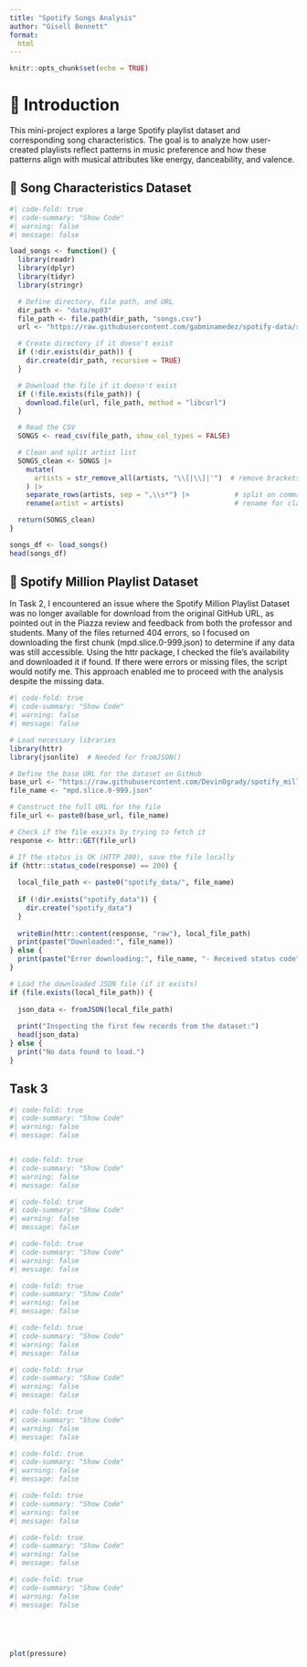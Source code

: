 ```yaml
---
title: "Spotify Songs Analysis"
author: "Gisell Bennett"
format:
  html
---
```


```r
knitr::opts_chunk$set(echo = TRUE)
```

# 📘 Introduction

This mini-project explores a large Spotify playlist dataset and corresponding song characteristics. The goal is to analyze how user-created playlists reflect patterns in music preference and how these patterns align with musical attributes like energy, danceability, and valence.

## 🎵 Song Characteristics Dataset

```r
#| code-fold: true
#| code-summary: "Show Code"
#| warning: false
#| message: false

load_songs <- function() {
  library(readr)
  library(dplyr)
  library(tidyr)
  library(stringr)

  # Define directory, file path, and URL
  dir_path <- "data/mp03"
  file_path <- file.path(dir_path, "songs.csv")
  url <- "https://raw.githubusercontent.com/gabminamedez/spotify-data/refs/heads/master/data.csv"

  # Create directory if it doesn't exist
  if (!dir.exists(dir_path)) {
    dir.create(dir_path, recursive = TRUE)
  }

  # Download the file if it doesn't exist
  if (!file.exists(file_path)) {
    download.file(url, file_path, method = "libcurl")
  }

  # Read the CSV
  SONGS <- read_csv(file_path, show_col_types = FALSE)

  # Clean and split artist list
  SONGS_clean <- SONGS |>
    mutate(
      artists = str_remove_all(artists, "\\[|\\]|'")  # remove brackets and quotes
    ) |>
    separate_rows(artists, sep = ",\\s*") |>           # split on comma + optional space
    rename(artist = artists)                           # rename for clarity

  return(SONGS_clean)
}

songs_df <- load_songs()
head(songs_df)
```

## 📝 Spotify Million Playlist Dataset

In Task 2, I encountered an issue where the Spotify Million Playlist Dataset was no longer available for download from the original GitHub URL, as pointed out in the Piazza review and feedback from both the professor and students. Many of the files returned 404 errors, so I focused on downloading the first chunk (mpd.slice.0-999.json) to determine if any data was still accessible. Using the httr package, I checked the file's availability and downloaded it if found. If there were errors or missing files, the script would notify me. This approach enabled me to proceed with the analysis despite the missing data.

```r
#| code-fold: true
#| code-summary: "Show Code"
#| warning: false
#| message: false

# Load necessary libraries
library(httr)
library(jsonlite)  # Needed for fromJSON()

# Define the base URL for the dataset on GitHub
base_url <- "https://raw.githubusercontent.com/DevinOgrady/spotify_million_playlist_dataset/refs/heads/main/data1/"
file_name <- "mpd.slice.0-999.json"

# Construct the full URL for the file
file_url <- paste0(base_url, file_name)

# Check if the file exists by trying to fetch it
response <- httr::GET(file_url)

# If the status is OK (HTTP 200), save the file locally
if (httr::status_code(response) == 200) {
  
  local_file_path <- paste0("spotify_data/", file_name)
  
  if (!dir.exists("spotify_data")) {
    dir.create("spotify_data")
  }
  
  writeBin(httr::content(response, "raw"), local_file_path)
  print(paste("Downloaded:", file_name))
} else {
  print(paste("Error downloading:", file_name, "- Received status code", httr::status_code(response)))
}

# Load the downloaded JSON file (if it exists)
if (file.exists(local_file_path)) {
  
  json_data <- fromJSON(local_file_path)
  
  print("Inspecting the first few records from the dataset:")
  head(json_data)
} else {
  print("No data found to load.")
}
```
## Task 3
```r
#| code-fold: true
#| code-summary: "Show Code"
#| warning: false
#| message: false


```

```r

```

```r
#| code-fold: true
#| code-summary: "Show Code"
#| warning: false
#| message: false

```

```r
#| code-fold: true
#| code-summary: "Show Code"
#| warning: false
#| message: false

```

```r
#| code-fold: true
#| code-summary: "Show Code"
#| warning: false
#| message: false

```

```r
#| code-fold: true
#| code-summary: "Show Code"
#| warning: false
#| message: false

```

```r
#| code-fold: true
#| code-summary: "Show Code"
#| warning: false
#| message: false

```

```r
#| code-fold: true
#| code-summary: "Show Code"
#| warning: false
#| message: false

```

```r
#| code-fold: true
#| code-summary: "Show Code"
#| warning: false
#| message: false

```

```r
#| code-fold: true
#| code-summary: "Show Code"
#| warning: false
#| message: false

```

```r
#| code-fold: true
#| code-summary: "Show Code"
#| warning: false
#| message: false

```

```r
#| code-fold: true
#| code-summary: "Show Code"
#| warning: false
#| message: false

```

```r
#| code-fold: true
#| code-summary: "Show Code"
#| warning: false
#| message: false

```

```r

```

```r

```

```r

```

```r

```

```r
plot(pressure)
```
